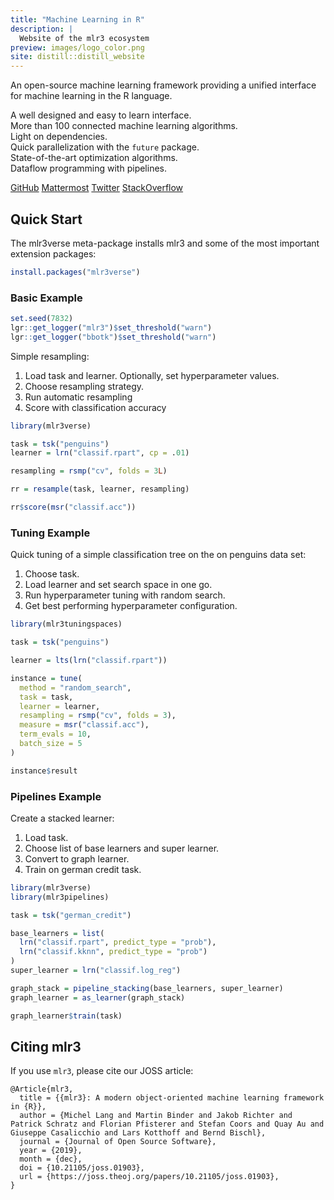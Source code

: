```yaml
---
title: "Machine Learning in R"
description: |
  Website of the mlr3 ecosystem
preview: images/logo_color.png
site: distill::distill_website
---
```


An open-source machine learning framework providing a unified interface for 
machine learning in the R language.


<div class="grid-container">
  <div class="grid-item">
  <div class="grid-icon"><i class="bi-code-square"></i></div>
  A well designed and easy to learn interface.
  </div>
  <div class="grid-item">
  <div class="grid-icon"><i class="bi-pen"></i></div>
  More than 100 connected machine learning algorithms.
  </div>
  <div class="grid-item">
  <div class="grid-icon"><i class="bi-box"></i></div>
  Light on dependencies.
  </div>
  <div class="grid-item">
  <div class="grid-icon"><i class="bi-stack"></i></div>
  Quick parallelization with the `future` package.
  </div>
  <div class="grid-item">
  <div class="grid-icon"><i class="bi-sliders"></i></div>
  State-of-the-art optimization algorithms.
  </div>
  <div class="grid-item">
  <div class="grid-icon"><i class="bi-share"></i></div>
  Dataflow programming with pipelines.</div>
</div> 

<div class="btn-container">
<a href="https://github.com/mlr-org/mlr3" class="btn"><i class="bi-github"></i> GitHub</a>
<a href="https://lmmisld-lmu-stats-slds.srv.mwn.de/mlr_invite/" class="btn"><i class="bi-chat-dots"></i> Mattermost</a>
<a href="https://twitter.com/bbischl" class="btn"><i class="bi-twitter"></i> Twitter</a>
<a href="https://stackoverflow.com/questions/tagged/mlr3" class="btn"><i class="bi-stack-overflow"></i> StackOverflow</a>
</div>

## Quick Start

The mlr3verse meta-package installs mlr3 and some of the most important extension packages:

```r
install.packages("mlr3verse")
```

### Basic Example

```r
set.seed(7832)
lgr::get_logger("mlr3")$set_threshold("warn")
lgr::get_logger("bbotk")$set_threshold("warn")
```

Simple resampling:

1. Load task and learner. Optionally, set hyperparameter values.
1. Choose resampling strategy.
1. Run automatic resampling
1. Score with classification accuracy

```r
library(mlr3verse)

task = tsk("penguins")
learner = lrn("classif.rpart", cp = .01)

resampling = rsmp("cv", folds = 3L)

rr = resample(task, learner, resampling)

rr$score(msr("classif.acc"))
```

### Tuning Example

Quick tuning of a simple classification tree on the on penguins data set:

1. Choose task.
1. Load learner and set search space in one go.
1. Run hyperparameter tuning with random search.
1. Get best performing hyperparameter configuration.

```r
library(mlr3tuningspaces)

task = tsk("penguins")

learner = lts(lrn("classif.rpart"))

instance = tune(
  method = "random_search",
  task = task,
  learner = learner,
  resampling = rsmp("cv", folds = 3),
  measure = msr("classif.acc"),
  term_evals = 10,
  batch_size = 5
)

instance$result
```

### Pipelines Example

Create a stacked learner:

1. Load task.
1. Choose list of base learners and super learner.
1. Convert to graph learner.
1. Train on german credit task.

```r
library(mlr3verse)
library(mlr3pipelines)

task = tsk("german_credit")

base_learners = list(
  lrn("classif.rpart", predict_type = "prob"),
  lrn("classif.kknn", predict_type = "prob")
)
super_learner = lrn("classif.log_reg")

graph_stack = pipeline_stacking(base_learners, super_learner)
graph_learner = as_learner(graph_stack)

graph_learner$train(task)
```

## Citing mlr3

If you use `mlr3`, please cite our JOSS article:

<div class="citation">
```
@Article{mlr3,
  title = {{mlr3}: A modern object-oriented machine learning framework in {R}},
  author = {Michel Lang and Martin Binder and Jakob Richter and Patrick Schratz and Florian Pfisterer and Stefan Coors and Quay Au and Giuseppe Casalicchio and Lars Kotthoff and Bernd Bischl},
  journal = {Journal of Open Source Software},
  year = {2019},
  month = {dec},
  doi = {10.21105/joss.01903},
  url = {https://joss.theoj.org/papers/10.21105/joss.01903},
}
```
</div>
